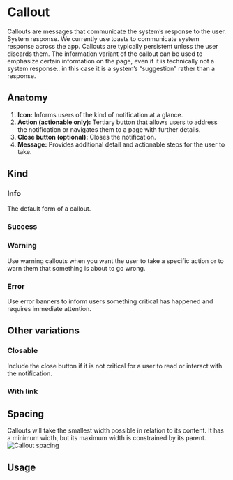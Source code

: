 

<Meta of={CalloutStories} />

# Callout

Callouts are messages that communicate the system’s response to the user.
System response. We currently use toasts to communicate system response across the app. Callouts are typically persistent unless the user discards  them. The information variant of the callout can be used to emphasize certain information on the page, even if it is technically not a system response.. in this case it is a system’s “suggestion” rather than a response.
<Canvas of={CalloutStories.CalloutStory} />

## Anatomy

1. **Icon:** Informs users of the kind of notification at a glance.
2. **Action (actionable only):** Tertiary button that allows users to address the notification or navigates them to a page with further details.
3. **Close button (optional):** Closes the notification.
4. **Message:** Provides additional detail and actionable steps for the user to take.

## Kind

### Info
The default form of a callout.
<Canvas of={CalloutStories.CalloutInfoStory} />

### Success
<Canvas of={CalloutStories.CalloutSuccessStory} />

### Warning
Use warning callouts when you want the user to take a specific action or to warn them that something is about to go wrong.
<Canvas of={CalloutStories.CalloutWarningStory} />

### Error
Use error banners to inform users something critical has happened and requires immediate attention.
<Canvas of={CalloutStories.CalloutErrorStory} />

## Other variations

### Closable
Include the close button if it is not critical for a user to read or interact with the notification.

### With link
<Canvas of={CalloutStories.CalloutWithLink} />

## Spacing
Callouts will take the smallest width possible in relation to its content. It has a minimum width, but its maximum width is constrained by its parent.
![Callout spacing](./docs/callout-spacing.png)

## Usage
